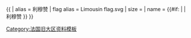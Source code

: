 {{ {{{1<noinclude>|country showdata</noinclude>}}}
| alias = 利穆赞
| flag alias = Limousin flag.svg
| size = {{{size|}}}
| name = {{#if: {{{name|}}} | {{{name|}}} | 利穆赞 }}
}}<noinclude>
[[Category:法国旧大区资料模板]]
</noinclude>